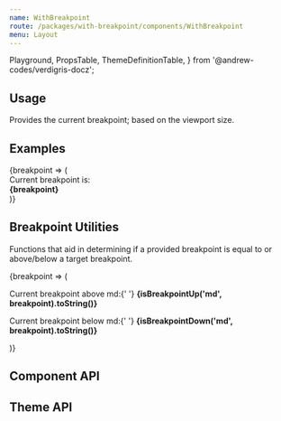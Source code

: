 ```yaml
---
name: WithBreakpoint
route: /packages/with-breakpoint/components/WithBreakpoint
menu: Layout
---
```


  Playground,
  PropsTable,
  ThemeDefinitionTable,
} from '@andrew-codes/verdigris-docz';

## Usage

Provides the current breakpoint; based on the viewport size.

## Examples

<Playground data-test="withbreakpoint">
  <WithBreakpoint>
    {breakpoint => (
      <div>
        Current breakpoint is:
        <div>
          <strong>{breakpoint}</strong>
        </div>
      </div>
    )}
  </WithBreakpoint>
</Playground>

## Breakpoint Utilities

Functions that aid in determining if a provided breakpoint is equal to or above/below a target breakpoint.

<Playground data-test="utilities">
  <WithBreakpoint>
    {breakpoint => (
      <div>
        <p>
          Current breakpoint above md:{' '}
          <strong>{isBreakpointUp('md', breakpoint).toString()}</strong>
        </p>
        <p>
          Current breakpoint below md:{' '}
          <strong>{isBreakpointDown('md', breakpoint).toString()}</strong>
        </p>
      </div>
    )}
  </WithBreakpoint>
</Playground>

## Component API

<PropsTable of={WithBreakpoint} />

## Theme API

<ThemeDefinitionTable of={WithBreakpoint} />
